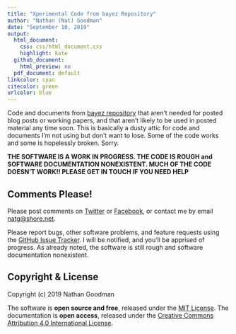 ```yaml
---
title: "Xperimental Code from bayez Repository"
author: "Nathan (Nat) Goodman"
date: "September 10, 2019"
output:
  html_document:
    css: css/html_document.css
    highlight: kate
  github_document:
    html_preview: no
  pdf_document: default
linkcolor: cyan
citecolor: green
urlcolor: blue
---
```

<!-- README.md is generated from README.Rmd. Please edit that file -->

Code and documents from [bayez repository](https://github.com/natgoodman/bayez) that aren't needed for posted blog posts or working papers, and that aren't likely to be used in posted material any time soon. This is basically a dusty attic for code and documents I'm not using but don't want to lose. Some of the code works and some is hopelessly broken. Sorry.

**THE SOFTWARE IS A WORK IN PROGRESS. THE CODE IS ROUGH and SOFTWARE DOCUMENTATION NONEXISTENT. MUCH OF THE CODE DOESN'T WORK!! PLEASE GET IN TOUCH IF YOU NEED HELP**

## Comments Please!

Please post comments on [Twitter](https://twitter.com/gnatgoodman) or [Facebook](https://www.facebook.com/nathan.goodman.3367), or contact me by email [natg@shore.net](mailto:natg@shore.net). 

Please report bugs, other software problems, and feature requests using the [GitHub Issue Tracker](https://github.com/natgoodman/bayezXper/issues). I will be notified, and you'll be apprised of progress. As already noted, the software is still rough and software documentation nonexistent.

## Copyright & License

Copyright (c) 2019 Nathan Goodman

The software is **open source and free**, released under the [MIT License](https://opensource.org/licenses/MIT). The documentation is **open access**, released under the [Creative Commons Attribution 4.0 International License](https://creativecommons.org/licenses/by/4.0).
